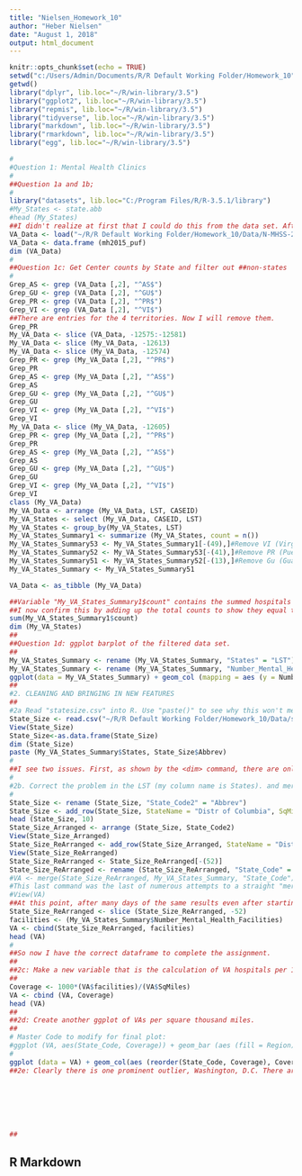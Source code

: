 ---
title: "Nielsen_Homework_10"
author: "Heber Nielsen"
date: "August 1, 2018"
output: html_document
---

```{r setup}
knitr::opts_chunk$set(echo = TRUE)
setwd("c:/Users/Admin/Documents/R/R Default Working Folder/Homework_10")
getwd()
library("dplyr", lib.loc="~/R/win-library/3.5")
library("ggplot2", lib.loc="~/R/win-library/3.5")
library("repmis", lib.loc="~/R/win-library/3.5")
library("tidyverse", lib.loc="~/R/win-library/3.5")
library("markdown", lib.loc="~/R/win-library/3.5")
library("rmarkdown", lib.loc="~/R/win-library/3.5")
library("egg", lib.loc="~/R/win-library/3.5")

#
#Question 1: Mental Health Clinics
#
##Question 1a and 1b;
#
library("datasets", lib.loc="C:/Program Files/R/R-3.5.1/library")
#My_States <- state.abb
#head (My_States)
##I didn't realize at first that I could do this from the data set. After realizing that, I created a second file of state names, code shown below, and pruned it as directed in the Assignment.
VA_Data <- load("~/R/R Default Working Folder/Homework_10/Data/N-MHSS-2015-DS0001-data-r.rda")
VA_Data <- data.frame (mh2015_puf)
dim (VA_Data)
#
##Question 1c: Get Center counts by State and filter out ##non-states
#
Grep_AS <- grep (VA_Data [,2], "^AS$")
Grep_GU <- grep (VA_Data [,2], "^GU$")
Grep_PR <- grep (VA_Data [,2], "^PR$")
Grep_VI <- grep (VA_Data [,2], "^VI$")
##There are entries for the 4 territories. Now I will remove them.
Grep_PR
My_VA_Data <- slice (VA_Data, -12575:-12581)
My_VA_Data <- slice (My_VA_Data, -12613)
My_VA_Data <- slice (My_VA_Data, -12574)
Grep_PR <- grep (My_VA_Data [,2], "^PR$")
Grep_PR
Grep_AS <- grep (My_VA_Data [,2], "^AS$")
Grep_AS
Grep_GU <- grep (My_VA_Data [,2], "^GU$")
Grep_GU
Grep_VI <- grep (My_VA_Data [,2], "^VI$")
Grep_VI
My_VA_Data <- slice (My_VA_Data, -12605)
Grep_PR <- grep (My_VA_Data [,2], "^PR$")
Grep_PR
Grep_AS <- grep (My_VA_Data [,2], "^AS$")
Grep_AS
Grep_GU <- grep (My_VA_Data [,2], "^GU$")
Grep_GU
Grep_VI <- grep (My_VA_Data [,2], "^VI$")
Grep_VI
class (My_VA_Data)
My_VA_Data <- arrange (My_VA_Data, LST, CASEID)
My_VA_States <- select (My_VA_Data, CASEID, LST)
My_VA_States <- group_by(My_VA_States, LST)
My_VA_States_Summary1 <- summarize (My_VA_States, count = n())
My_VA_States_Summary53 <- My_VA_States_Summary1[-(49),]#Remove VI (Virgin Islands)
My_VA_States_Summary52 <- My_VA_States_Summary53[-(41),]#Remove PR (Puerto Rico)
My_VA_States_Summary51 <- My_VA_States_Summary52[-(13),]#Remove Gu (Guam)
My_VA_States_Summary <- My_VA_States_Summary51

VA_Data <- as_tibble (My_VA_Data)

##Variable "My_VA_States_Summary1$count" contains the summed hospitals for each state.
##I now confirm this by adding up the total counts to show they equal the sum of the entries for each variable in the master data variable "My_VA_Data".
sum(My_VA_States_Summary1$count)
dim (My_VA_States)
##
##Question 1d: ggplot barplot of the filtered data set.
##
My_VA_States_Summary <- rename (My_VA_States_Summary, "States" = "LST")
My_VA_States_Summary <- rename (My_VA_States_Summary, "Number_Mental_Health_Facilities" = "count")
ggplot(data = My_VA_States_Summary) + geom_col (mapping = aes (y = Number_Mental_Health_Facilities, x = States, color = States, fill = States)) + theme(axis.text.x = element_text(angle = 90, hjust = 1))## + coord_flip()
##
#2. CLEANING AND BRINGING IN NEW FEATURES
##
#2a Read "statesize.csv" into R. Use "paste()" to see why this won't merge with my data frame "My_VA_States". Comment.
State_Size <- read.csv("~/R/R Default Working Folder/Homework_10/Data/statesize (1).csv")
View(State_Size)
State_Size<-as.data.frame(State_Size)
dim (State_Size)
paste (My_VA_States_Summary$States, State_Size$Abbrev)
#
##I see two issues. First, as shown by the <dim> command, there are only 50 entries in State_Size$Abbrev, whereas there are 51 in My_VA_States_Summary$States. This is confirmed by the paste0 command which identifies a failed match of the DC from the ~$States variable with an identical entry in ~$Abbrev. Thus, the entries in ~$StateName recycle one name at the end of the ~$States list. Second, the entries in these two variables are not in the same order. One is listed alphabetically by state abbreviations. The other is listed alphabetically by the actual state names. For example, three of the first four entries are mismatched. The problem with the missing entry can be fixed by inserting "DC" into position 8 in the ~$StateName list.
#
#2b. Correct the problem in the LST (my column name is States). and merge the two data frames.
#
State_Size <- rename (State_Size, "State_Code2" = "Abbrev")
State_Size <- add_row(State_Size, StateName = "Distr of Columbia", SqMiles = 61.05, State_Code2 = "DC", Region = "South", .before=8)
head (State_Size, 10)
State_Size_Arranged <- arrange (State_Size, State_Code2)
View(State_Size_Arranged)
State_Size_ReArranged <- add_row(State_Size_Arranged, StateName = "District of Columbia", SqMiles = 61.05, State_Code2 = "DC", Region = "South", .before=8)
View(State_Size_ReArranged)
State_Size_ReArranged <- State_Size_ReArranged[-(52)]
State_Size_ReArranged <- rename (State_Size_ReArranged, "State_Code" = "State_Code2")
#VA <- merge(State_Size_ReArranged, My_VA_States_Summary, "State_Code")
#This last command was the last of numerous attempts to a straight "merge" procedure. They all failed, even when I constructed small data sets from scratch or sliced off a small (10 rows) portion of this data set. I assume that I have something in the environment or in the structure of my data frames (although I even started again from the beginning to avoid that) that prevented the "merge" command from working in this session. I have put this last line in to show that I did work hard to use "merge".
#View(VA)
##At this point, after many days of the same results even after starting over, I decided to manually create the needed dataframe. I don't understand why my merge always gives me an empty data frame, but I do need to finish up the homework.
State_Size_ReArranged <- slice (State_Size_ReArranged, -52)
facilities <- (My_VA_States_Summary$Number_Mental_Health_Facilities)
VA <- cbind(State_Size_ReArranged, facilities)
head (VA)
#
##So now I have the correct dataframe to complete the assignment.
##
##2c: Make a new variable that is the calculation of VA hospitals per 1,000 square miles for each state.
##
Coverage <- 1000*(VA$facilities)/(VA$SqMiles)
VA <- cbind (VA, Coverage)
head (VA)
##
##2d: Create another ggplot of VAs per square thousand miles.
##
# Master Code to modify for final plot:
#ggplot (VA, aes(State_Code, Coverage)) + geom_bar (aes (fill = Region), stat = "identity", width = 0.7) + labs (title = "VA Facilities per Thousand Square Miles") + theme (axis.text.x = element_text(angle = 50)) + coord_flip()
#
ggplot (data = VA) + geom_col(aes (reorder(State_Code, Coverage), Coverage, color = Region, fill = Region)) + labs (title = "                      VA Facilities per Thousand Square Miles") + labs (x = "State", y = "Facilities per Area") + coord_flip()
##2e: Clearly there is one prominent outlier, Washington, D.C. There are at least two factors contributing to this. First, the square miles of Washington, D.C. is 50-100+ fold smaller than the smallest states, so the presence of even one facility there would make the Facility/Sq Mile ratio disproportionately high. Second, as the nation's capital with the center of the military services as well as the center of many federal health facilities, Washington, D.C. has more facilities than Delaware, which is 50 times larger in area. Another pattern is that the higher ratios (after Washington, D.C.) tend to be states with smaller areas. Another remarkable thing is that six of the top ten Facility ratios, including four of the top five, are in the Northeast region. The remaining three Northeast states are in the group from 11 - 20. Thus, the Northeast is quite well covered by these VA facilities. In contrast, the more populous states (California, Florida, Texas, etc) tend to have much smaller coverage. Florida, at #11, is the outlier of the most populous states in this regard. On the other end of the spectrum, the West and Midwest have 11 of the bottom 15 states. Before modeling, I would advise adding information relative to population density and transportation. Hospital services need to be appropriate to the size of the population, not just to a surface area. And transportation issues (how to travel to the hospital facility over a distance) can also impact the need for more facilities per unit area.







##


```

## R Markdown
